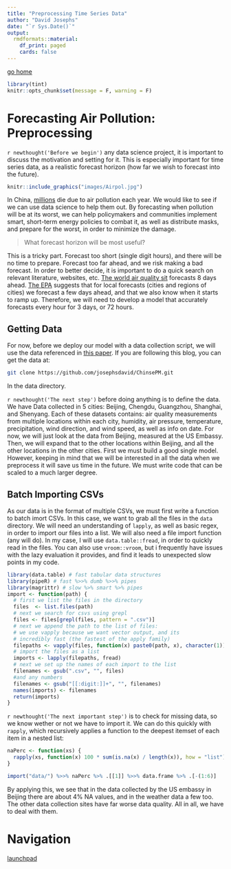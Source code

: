 ```yaml
---
title: "Preprocessing Time Series Data"
author: "David Josephs"
date: "`r Sys.Date()`"
output: 
  rmdformats::material:
    df_print: paged
    cards: false
---
```



[go home](index.html)

```r
library(tint)
knitr::opts_chunk$set(message = F, warning = F)
```

# Forecasting Air Pollution: Preprocessing

`r newthought('Before we begin')` any data science project, it is important to discuss the motivation and setting for it. This is especially important for time series data, as a realistic forecast horizon (how far we wish to forecast into the future). 

```r
knitr::include_graphics("images/Airpol.jpg")
```

In China, [millions](https://www.cnbc.com/2017/02/14/around-22-million-deaths-in-india-and-china-from-air-pollution-study.html) die due to air pollution each year. We would like to see if we can use data science to help them out. By forecasting when pollution will be at its worst, we can help policymakers and communities implement smart, short-term energy policies to combat it, as well as distribute masks, and prepare for the worst, in order to minimize the damage.

> What forecast horizon will be most useful?

This is a tricky part. Forecast too short (single digit hours), and there will be no time to prepare. Forecast too far ahead, and we risk making a bad forecast. In order to better decide, it is important to do a quick search on relevant literature, websites, etc. [The world air quality sit](http://aqicn.org/forecast/world/) forecasts 8 days ahead. [The EPA](https://www3.epa.gov/airnow/aq_forecasting_guidance-1016.pdf) suggests that for local forecasts (cities and regions of cities) we forecast a few days ahead, and that we also know when it starts to ramp up. Therefore, we will need to develop a model that accurately forecasts every hour for 3 days, or 72 hours.

## Getting Data

For now, before we deploy our model with a data collection script, we will use the data referenced in [this paper](https://agupubs.onlinelibrary.wiley.com/doi/full/10.1002/2016JD024877). If you are following this blog, you can get the data at:

```sh
git clone https://github.com/josephsdavid/ChinsePM.git
```

In the data directory.

`r newthought('The next step')` before doing anything is to define the data. We have Data collected in 5 cities: Beijing, Chengdu, Guangzhou, Shanghai, and Shenyang. Each of these datasets contains: air quality measurements from multiple locations within each city, humidity, air pressure, temperature, precipitation, wind direction, and wind speed, as well as info on date. For now, we will just look at the data from Beijing, measured at the US Embassy. Then, we will expand that to the other locations within Beijing, and all the other locations in the other cities. First we must build a good single model. However, keeping in mind that we will be interested in all the data when we preprocess it will save us time in the future. We must write code that can be scaled to a much larger degree.

## Batch Importing CSVs

As our data is in the format of multiple CSVs, we must first write a function to batch imort CSVs. In this case, we want to grab all the files in the `data` directory. We will need an understanding of `lapply`, as well as basic regex, in order to import our files into a list. We will also need a file import function (any will do). In my case, I will use `data.table::fread`, in order to quickly read in the files. You can also use `vroom::vroom`, but i frequently have issues with the lazy evaluation it provides, and find it leads to unexpected slow points in my code. 

```r
library(data.table) # fast tabular data structures
library(pipeR) # fast %>>% dumb %>>% pipes
library(magrittr) # slow %>% smart %>% pipes
import <- function(path) {
  # first we list the files in the directory
  files  <- list.files(path)
  # next we search for csvs using grepl
  files <- files[grepl(files, pattern = ".csv")]
  # next we append the path to the list of files:
  # we use vapply because we want vector output, and its 
  # incredibly fast (the fastest of the apply family)
  filepaths <- vapply(files, function(x) paste0(path, x), character(1))
  # import the files as a list
  imports <- lapply(filepaths, fread)
  # next we set up the names of each import to the list
  filenames <- gsub(".csv", "", files)
  #and any numbers
  filenames <- gsub("[[:digit:]]+", "", filenames)
  names(imports) <- filenames
  return(imports)
}
```

`r newthought('The next important step')` is to check for missing data, so we know wether or not we have to import it. We can do this quickly with `rapply`, which recursively applies a function to the deepest itemset of each item in a nested list:

```r
naPerc <- function(xs) { 
  rapply(xs, function(x) 100 * sum(is.na(x) / length(x)), how = "list")
}

import("data/") %>>% naPerc %>% .[[1]] %>>% data.frame %>% .[-(1:6)]
```

By applying this, we see that in the data collected by the US embassy in Beijing there are about 4% NA values, and in the weather data a few too. The other data collection sites have far worse data quality. All in all, we have to deal with them.

# Navigation

[launchpad](index.html#my-blog)
